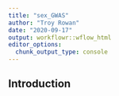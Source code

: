 ```yaml
---
title: "sex_GWAS"
author: "Troy Rowan"
date: "2020-09-17"
output: workflowr::wflow_html
editor_options:
  chunk_output_type: console
---
```


## Introduction

```r

```

